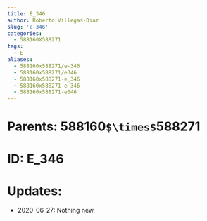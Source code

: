 ```yaml
---
title: E_346
author: Roberto Villegas-Diaz
slug: 'e-346'
categories:
  - 588160X588271
tags:
  - E
aliases:
  - 588160x588271/e-346
  - 588160x588271/e346
  - 588160x588271-e_346
  - 588160x588271-e-346
  - 588160x588271-e346
---
```


# **Parents**: 588160`$\times$`588271
# **ID**: E_346
# **Updates**: 
 - 2020-06-27: Nothing new.
